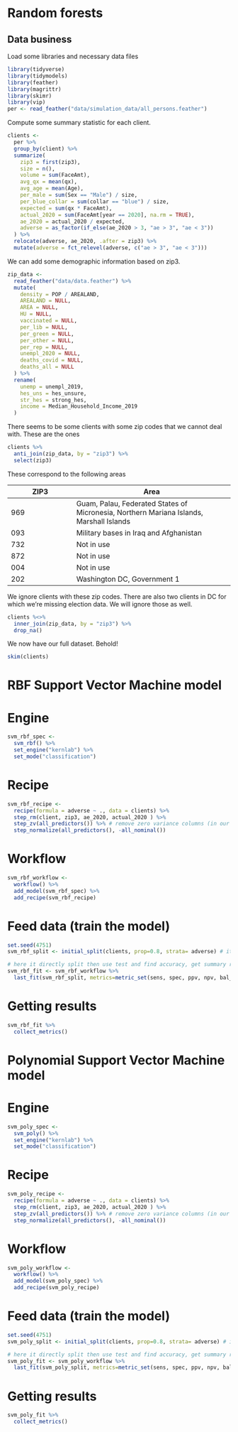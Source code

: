 # Random forests

## Data business

Load some libraries and necessary data files
```r
library(tidyverse)
library(tidymodels)
library(feather)
library(magrittr)
library(skimr)
library(vip)
per <- read_feather("data/simulation_data/all_persons.feather")
```

Compute some summary statistic for each client.
```r
clients <-
  per %>%
  group_by(client) %>%
  summarize(
    zip3 = first(zip3),
    size = n(),
    volume = sum(FaceAmt),
    avg_qx = mean(qx),
    avg_age = mean(Age),
    per_male = sum(Sex == "Male") / size,
    per_blue_collar = sum(collar == "blue") / size,
    expected = sum(qx * FaceAmt),
    actual_2020 = sum(FaceAmt[year == 2020], na.rm = TRUE),
    ae_2020 = actual_2020 / expected,
    adverse = as_factor(if_else(ae_2020 > 3, "ae > 3", "ae < 3"))
  ) %>%
  relocate(adverse, ae_2020, .after = zip3) %>%
  mutate(adverse = fct_relevel(adverse, c("ae > 3", "ae < 3")))
```

We can add some demographic information based on zip3.
```r
zip_data <-
  read_feather("data/data.feather") %>%
  mutate(
    density = POP / AREALAND,
    AREALAND = NULL,
    AREA = NULL,
    HU = NULL,
    vaccinated = NULL,
    per_lib = NULL,
    per_green = NULL,
    per_other = NULL,
    per_rep = NULL,
    unempl_2020 = NULL,
    deaths_covid = NULL,
    deaths_all = NULL
  ) %>%
  rename(
    unemp = unempl_2019,
    hes_uns = hes_unsure,
    str_hes = strong_hes,
    income = Median_Household_Income_2019
  )
```
There seems to be some clients with some zip codes that we cannot deal with. These are the ones
```r
clients %>%
  anti_join(zip_data, by = "zip3") %>%
  select(zip3)
```
These correspond to the following areas

ZIP3 | Area       |
-----|------------|
969  | Guam, Palau, Federated States of Micronesia, Northern Mariana Islands, Marshall Islands |
093  | Military bases in Iraq and Afghanistan |
732  | Not in use |
872  | Not in use |
004  | Not in use |
202  | Washington DC, Government 1 |

We ignore clients with these zip codes. There are also two clients in DC for which we're missing election data. We will ignore those as well.
```r
clients %<>%
  inner_join(zip_data, by = "zip3") %>%
  drop_na()
```

We now have our full dataset. Behold!
```r
skim(clients)
```

# RBF Support Vector Machine model 

# Engine
```r
svm_rbf_spec <-
  svm_rbf() %>%
  set_engine("kernlab") %>%
  set_mode("classification")
```

# Recipe 
```r
svm_rbf_recipe <- 
  recipe(formula = adverse ~ ., data = clients) %>% 
  step_rm(client, zip3, ae_2020, actual_2020 ) %>%
  step_zv(all_predictors()) %>% # remove zero variance columns (in our case it will remove per collar)
  step_normalize(all_predictors(), -all_nominal()) 
```

# Workflow 
```r
svm_rbf_workflow <- 
  workflow() %>%
  add_model(svm_rbf_spec) %>% 
  add_recipe(svm_rbf_recipe)
```

# Feed data (train the model)
```r
set.seed(4751)
svm_rbf_split <- initial_split(clients, prop=0.8, strata= adverse) # it will split data in a way why keeping the proportion of adverse the same (splitting based on the outcome)

# here it directly split then use test and find accuracy, get summary results using collect_metrics
svm_rbf_fit <- svm_rbf_workflow %>%
  last_fit(svm_rbf_split, metrics=metric_set(sens, spec, ppv, npv, bal_accuracy, detection_prevalence))
```

# Getting results 
```r
svm_rbf_fit %>% 
  collect_metrics()
```

# Polynomial Support Vector Machine model 

# Engine
```r
svm_poly_spec <-
  svm_poly() %>%
  set_engine("kernlab") %>%
  set_mode("classification")
```

# Recipe 
```r
svm_poly_recipe <- 
  recipe(formula = adverse ~ ., data = clients) %>% 
  step_rm(client, zip3, ae_2020, actual_2020 ) %>%
  step_zv(all_predictors()) %>% # remove zero variance columns (in our case it will remove per collar)
  step_normalize(all_predictors(), -all_nominal()) 
```

# Workflow 
```r
svm_poly_workflow <- 
  workflow() %>%
  add_model(svm_poly_spec) %>% 
  add_recipe(svm_poly_recipe)
```

# Feed data (train the model)
```r
set.seed(4751)
svm_poly_split <- initial_split(clients, prop=0.8, strata= adverse) # it will split data in a way why keeping the proportion of adverse the same (splitting based on the outcome)

# here it directly split then use test and find accuracy, get summary results using collect_metrics
svm_poly_fit <- svm_poly_workflow %>%
  last_fit(svm_poly_split, metrics=metric_set(sens, spec, ppv, npv, bal_accuracy, detection_prevalence))
```

# Getting results 
```r
svm_poly_fit %>% 
  collect_metrics()
```

